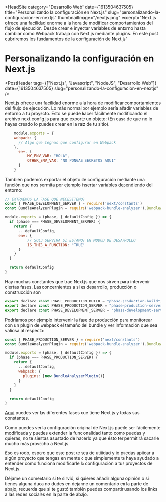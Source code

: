 
<HeadSite
  category="Desarrollo Web"
  date={1613504637505}
  title="Personalizando la configuración en Next.js"
  slug="personalizando-la-configuracion-en-nextjs"
  thumbnailImage="/nextjs.png"
  excerpt="Next.js ofrece una facilidad enorme a la hora de modificar comportamientos del flujo de ejecución. Desde crear e inyectar variables de entorno hasta cambiar como Webpack trabaja con Next.js mediante plugins. En este post cubriremos los fundamentos de la configuración de Next.js"
></HeadSite>

# Personalizando la configuración en Next.js

<PostHeader
  tags={["Next.js", "Javascript", "NodeJS", "Desarrollo Web"]}
  date={1613504637505}
  slug="personalizando-la-configuracion-en-nextjs"
/>

Next.js ofrece una facilidad enorme a la hora de modificar comportamientos del flujo de ejecución. 
Lo más normal por ejemplo sería añadir variables de entorno a tu proyecto. 
Esto se puede hacer fácilmente modificando el archivo next.config.js para que exporte un objeto:
(En caso de que no lo hayas creado lo puedes crear en la raíz de tu sitio).

```js
    module.exports = {
    webpack: {
      // Algo que tegnas que configurar en Webpack
    },
      env: {
          MY_ENV_VAR: "HOLA",
          OTHER_ENV_VAR: "NO PONGAS SECRETOS AQUI"
      }
    }
```

También podemos exportar el objeto de configuración mediante una función que nos permita 
por ejemplo insertar variables dependiendo del entorno:


```js
// EXTRAEMOS LA FASE QUE NECESITEMOS
const { PHASE_DEVELOPMENT_SERVER } = require('next/constants')
const BundleAnalyzerPlugin = require('webpack-bundle-analyzer').BundleAnalyzerPlugin

module.exports = (phase, { defaultConfig }) => {
  if (phase === PHASE_DEVELOPMENT_SERVER) {
    return {
      ...defaultConfig,
      env: {
          // SOLO SERVIRA SI ESTAMOS EN MODOD DE DESARROLLO
          IS_THIS_A_FUNCTION: "TRUE" 
      }
    }
  }

  return defaultConfig
} 
```

Hay muchas constantes que trae Next.js que nos sirven para intervenir ciertas fases. 
Las concernientes a si es desarrollo, producción o construcción son:

```js
export declare const PHASE_PRODUCTION_BUILD = "phase-production-build";
export declare const PHASE_PRODUCTION_SERVER = "phase-production-server";
export declare const PHASE_DEVELOPMENT_SERVER = "phase-development-server";
```

Podríamos por ejemplo intervenir la fase de producción para monitorear con un plugin de webpack 
el tamaño del bundle y ver información que sea valiosa al respecto:


```js
const { PHASE_PRODUCTION_SERVER } = require('next/constants')
const BundleAnalyzerPlugin = require('webpack-bundle-analyzer').BundleAnalyzerPlugin

module.exports = (phase, { defaultConfig }) => {
  if (phase === PHASE_PRODUCTION_SERVER) {
    return {
      ...defaultConfig,
      webpack: {
        plugins: [new BundleAnalyzerPlugin()]
      }
    }
  }

  return defaultConfig
} 
```

[Aquí](https://github.com/vercel/next.js/blob/canary/packages/next/next-server/lib/constants.ts#L1-L4) 
puedes ver las diferentes fases que tiene Next.js y todas sus constantes.

Como puedes ver la configuración original de Next.js puede ser fácilemente modificada y puedes
extender la funcionalidad tanto como puedas y quieras, no te sientas asustado de hacerlo
ya que ésto ter permitirá sacarle mucho más provecho a Next.js.

Eso es todo, espero que este post te sea de utilidad y lo puedas aplicar a 
algún proyecto que tengas en mente o que simplemente te haya ayudado a entender 
como funciona modificarle la configuración a tus proyectos de Next.js.

Déjame un comentario si te sirvió, si quieres añadir 
alguna opinión o si tienes alguna duda no dudes en dejarme un comentario 
en la parte de abajo, recuerda que si te gustó también puedes compartir usando los links a 
las redes sociales en la parte de abajo.

<Discuss slug="personalizando-la-configuracion-en-nextjs" />


